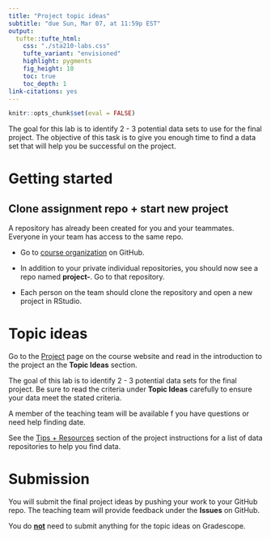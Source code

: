 ```yaml
---
title: "Project topic ideas" 
subtitle: "due Sun, Mar 07, at 11:59p EST"
output: 
  tufte::tufte_html:
    css: "./sta210-labs.css"
    tufte_variant: "envisioned"
    highlight: pygments
    fig_height: 10
    toc: true
    toc_depth: 1
link-citations: yes
---
```


```r
knitr::opts_chunk$set(eval = FALSE)
```

The goal for this lab is to identify 2 - 3 potential data sets to use for the final project. The objective of this task is to give you enough time to find a data set that will help you be successful on the project. 

# Getting started

## Clone assignment repo + start new project

A repository has already been created for you and your teammates. Everyone in your team has access to the same repo.

- Go to [course organization](https://www.github.com/sta210-sp21) on GitHub.

- In addition to your private individual repositories, you should now see a repo named **project-**. Go to that repository.
  
- Each person on the team should clone the repository and open a new project in RStudio.

# Topic ideas 

Go to the [Project](https://sta210-sp21.netlify.app/project/) page on the course website and read in the introduction to the project an the **Topic Ideas** section. 

The goal of this lab is to identify 2 - 3 potential data sets for the final project. Be sure to read the criteria under **Topic Ideas** carefully to ensure your data meet the stated criteria. 

A member of the teaching team will be available f you have questions or need help finding date. 

See the [Tips + Resources](https://sta210-sp21.netlify.app/project/#tips--resources) section of the project instructions for a list of data repositories to help you find data. 

# Submission

You will submit the final project ideas by pushing your work to your GitHub repo. The teaching team will provide feedback under the **Issues** on GitHub. 

You do **<u>not</u>** need to submit anything for the topic ideas on Gradescope. 